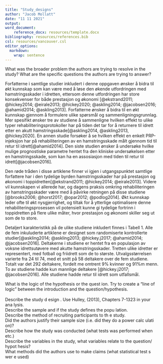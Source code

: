 ```yaml
---
title: "Study_designs"
author: "Jacob Mollatt"
date: "11 11 2021"
output:
word_document: 
    reference_docx: resources/template.docx
bibliography: resources/references.bib
csl: resources/vancouver.csl
editor_options: 
  markdown: 
    wrap: sentence
---
```


What was the broader problem the authors are trying to resolve in the study?
What are the specific questions the authors are trying to answer?\

Forfatterne i samtlige studier inkludert i denne oppgaven ønsker å bidra til økt kunnskap som kan være med å løse den økende utfordringen med hamstringsskader i idretten, ettersom denne utfordringen har store konsekvenser for både prestasjon og økonomi [@ekstrand2011; @hickey2014; @eirale2013; @hickey2020; @askling2014; @jacobsen2016; @ahamid2014; @askling2013]. Forfatterne ønsker å bidra til en økt kunnskap gjennom å formulere ulike spørsmål og sammenligningsgrunnlag. Mer spesifikt ønsker tre av studiene å sammenligne hvilken effekt to ulike typer rehabiliteringsprotokoller har på tiden det tar for å returnere til idrett etter en akutt hamstringsskade[@askling2014, @askling2013, @hickey2020]. En annen studie forsøker å se hvilken effekt en enkelt PRP-injeksjon har på rehabiliteringen av en hamstringsskade målt gjennom tid til retur til idrett[@ahamid2014]. Den siste studien ønsker å undersøke hvilke mulige prognostiske parametre hentet fra den kliniske undersøkelsen etter en hamstringsskade, som kan ha en assosiasjon med tiden til retur til idrett[@jacobsen2016].

Den røde tråden i disse artiklene finner vi igjen i utgangspunktet samtlige forfattere har i den tydelige byrden hamstringsskader har på prestasjon og økonomi i toppidretten[@ekstrand2011; @hickey2014; @eirale2013]. Videre vil kunnskapen vi allerede har, og dagens praksis omkring rehabiliteringen av hamstringsskader være med å påvirke retningen på disse studiene [@brooks2006; @horst2017; @opar2012; @podlog2014].
Økt kunnskap leder ofte til økt nysgjerrighet, og tiltak for å ytterlige optimalisere denne rehabiliteringsprosessen vil potensielt kunne gi tydelige fortrinn i toppidretten på flere ulike måter, hvor prestasjon og økonomi skiller seg ut som de to store.

Detaljert karakteristikk på de ulike studiene inkludert finnes i Tabell 1.
Alle de fem inkuluderte artiklene er designet som randomiserte kontrollerte studier[@askling2014; @askling2013; @hickey.j2017; @ahamid2014; @jacobsen2016]. Deltakerne i studiene er hentet fra en populasjon av voksne idrettsutøvere med akutte hamstringsskader. Tretten ulike idretter er representert, med fotball og friidrett som de to største. Utvalgsstørrelsen varierte fra 24 til 74, med et snitt på 58 deltakere over de fem studiene. Totalt var det 292 deltakere, fordelt me omtrent 9% kvinner og 91%m menn. To av studiene hadde kun mannlige deltakere [@hickey.j2017; @jacobsen2016].
Alle studiene hadde retur til idrett som utfallsmål.

What is the logic of the hypothesis or the quest ion.
Try to create a "line of logic" between the introduction and the question/hypothesis.\
\
Describe the study d esign
. Use Hulley, (2013), Chapters 7-1323 in your ana lysis.\
Describe the sample and if the study defines the popu lation.\
Describe the method of recruiting participants to th e study.\
Did the authors justify their sample size (i.e. did they do a power calc ulati
on)?\
Describe how the study was conducted (what tests was performed when etc.)\
Describe the variables in the study, what variables relate to the question/ hypot
hesis?\
What methods did the authors use to make claims (what statistical test s wer
e used)
